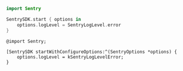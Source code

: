 ```swift
import Sentry

SentrySDK.start { options in
    options.logLevel = SentryLogLevel.error
}
```

``` objc
@import Sentry;

[SentrySDK startWithConfigureOptions:^(SentryOptions *options) {
    options.logLevel = kSentryLogLevelError;
}
```
